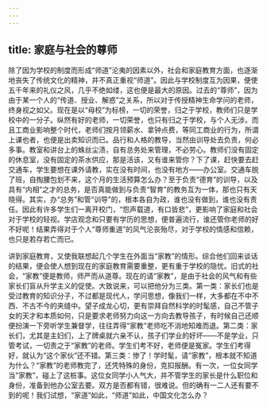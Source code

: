 ```yaml
---
---
---
```

title: 家庭与社会的尊师
---




除了因为学校的制度而形成“师道”沦夷的因素以外，社会和家庭教育方面，也逐渐地丧失了传统文化的精神，并不真正重视“师道”。因此与学校制度互为因果，便使五千年来的礼仪之风，几乎不绝如缕，这也便是最大的原因。过去的“尊师”，因为由于某一个人的“传道、授业、解惑”之关系，所以对于传授精神生命学问的老师，终身视之如父。现在是以“母校”为标榜，一切的荣誉，归之于学校，教师们只是学校中的一分子。纵然有好的老师，一切荣誉，也只有归之于学校，与个人无涉。而且工商业影响整个时代，老师们按月领薪水、拿钟点费，等同工商业的行为，所谓上课也者，也便是出卖知识而已。品行和人格的教导，当然由训导处去负责，何必多事。教室和讲台上的蛛丝尘渍，自有总务处来管理，不必劳心。教师们没有固定的休息室，没有固定的茶水供应，那是活该，又有谁来管你？下了课，赶快要去赶交通车，学生要想在课外请教，实在没有时间，也没有地方——办公室。交通车脱了班，自掏腰包划不来，这个月的生活预算怎么办？至于负责“德育”的训导，以及具有“内相”之才的总务，是否真能做到与负责“智育”的教务互为一体，那也只有天晓得。其实，办“总务”和管“训导”的，根本各自为政，谁也没有做到，谁也没有责任。因此有许多学生们一离开校门，“怨声载道，有口皆悲”，更影响了家庭和社会对于学校的轻视。学店观念和只要有学历的思想，便普遍流行，谁还管你老师的好不好呢！结果弄得对于个人“尊师重道”的风气沦丧殆尽，对于学校的情感和信赖，也只是若存若亡而已。

讲到家庭教育，又使我联想起几个学生在外面当“家教”的情形。综合他们回来谈话的结果，便会使人想到现在的家庭教育需要重整，更有重于学校的隐忧。旧式的社会，“家教”便是教师，师严而从道尊。现在的请“家教”，是由于社会的风气和有些家长们盲从升学主义的促使。大致说来，可以把他分为三类。第一类：家长们也是受过教育的知识分子，不过都是现代人，学问思想，像我们一样，大多都在不中不西、不古不今的夹缝中。望子成龙心切，更有崇拜自然科学的时髦感，自己不管子女的天才和本质如何，只是要求老师努力向这一方向去教导孩子，有时候自己还顺便扮演一下旁听学生兼督学，往往弄得“家教”老师吃不消地知难而退。第二类：家长们，尤其是主妇们，上了牌桌就六亲不认，孩子们学业的好坏——不是学业，只管考试，一切责之于“家教”的老师。学生们考不好，老师便是冤家。学生们考得好，就认为“这个家伙”还不错。第三类：惨了！学时髦，请“家教”，根本就不知道为什么？“家教”的老师教完了，还凭特殊的身份，克扣报酬。有一次，一位女同学当“家教”，碰上了这桩事。这位女同学小人气大，并不管学生的家长是什么职位和身份，准备到他办公室去要。双方是否都有错，很难说。但的确有一二人还有要不到的呢！我们试想，“家道”如此，“师道”如此，中国文化怎么办？